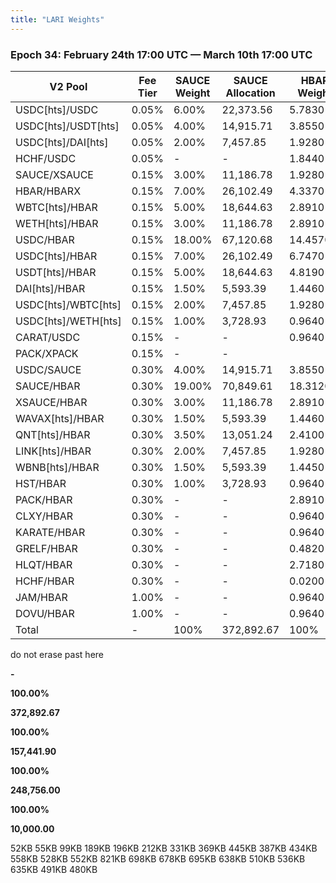 ```yaml
---
title: "LARI Weights"
---
```


### **Epoch 34: February 24th 17:00 UTC — March 10th 17:00 UTC**

| V2 Pool               | Fee Tier | SAUCE Weight | SAUCE Allocation | HBAR Weight | HBAR Allocation | PACK Weight | PACK Allocation |   |
| --------------------- | -------- | ------------ | ---------------- | ----------- | --------------- | ----------- | --------------- | - |
| USDC\[hts]/USDC       | 0.05%    | 6.00%        | 22,373.56        | 5.7830%     |                 |             |                 |   |
| USDC\[hts]/USDT\[hts] | 0.05%    | 4.00%        | 14,915.71        | 3.8550%     |                 |             |                 |   |
| USDC\[hts]/DAI\[hts]  | 0.05%    | 2.00%        | 7,457.85         | 1.9280%     |                 |             |                 |   |
| HCHF/USDC             | 0.05%    | -            | -                | 1.8440%     |                 |             |                 |   |
| SAUCE/XSAUCE          | 0.15%    | 3.00%        | 11,186.78        | 1.9280%     |                 |             |                 |   |
| HBAR/HBARX            | 0.15%    | 7.00%        | 26,102.49        | 4.3370%     |                 |             |                 |   |
| WBTC\[hts]/HBAR       | 0.15%    | 5.00%        | 18,644.63        | 2.8910%     |                 |             |                 |   |
| WETH\[hts]/HBAR       | 0.15%    | 3.00%        | 11,186.78        | 2.8910%     |                 |             |                 |   |
| USDC/HBAR             | 0.15%    | 18.00%       | 67,120.68        | 14.4570%    |                 |             |                 |   |
| USDC\[hts]/HBAR       | 0.15%    | 7.00%        | 26,102.49        | 6.7470%     |                 |             |                 |   |
| USDT\[hts]/HBAR       | 0.15%    | 5.00%        | 18,644.63        | 4.8190%     |                 |             |                 |   |
| DAI\[hts]/HBAR        | 0.15%    | 1.50%        | 5,593.39         | 1.4460%     |                 |             |                 |   |
| USDC\[hts]/WBTC\[hts] | 0.15%    | 2.00%        | 7,457.85         | 1.9280%     |                 |             |                 |   |
| USDC\[hts]/WETH\[hts] | 0.15%    | 1.00%        | 3,728.93         | 0.9640%     |                 |             |                 |   |
| CARAT/USDC            | 0.15%    | -            | -                | 0.9640%     |                 |             |                 |   |
| PACK/XPACK            | 0.15%    | -            | -                |             |                 |             |                 |   |
| USDC/SAUCE            | 0.30%    | 4.00%        | 14,915.71        | 3.8550%     |                 |             |                 |   |
| SAUCE/HBAR            | 0.30%    | 19.00%       | 70,849.61        | 18.3120%    |                 |             |                 |   |
| XSAUCE/HBAR           | 0.30%    | 3.00%        | 11,186.78        | 2.8910%     |                 |             |                 |   |
| WAVAX\[hts]/HBAR      | 0.30%    | 1.50%        | 5,593.39         | 1.4460%     |                 |             |                 |   |
| QNT\[hts]/HBAR        | 0.30%    | 3.50%        | 13,051.24        | 2.4100%     |                 |             |                 |   |
| LINK\[hts]/HBAR       | 0.30%    | 2.00%        | 7,457.85         | 1.9280%     |                 |             |                 |   |
| WBNB\[hts]/HBAR       | 0.30%    | 1.50%        | 5,593.39         | 1.4450%     |                 |             |                 |   |
| HST/HBAR              | 0.30%    | 1.00%        | 3,728.93         | 0.9640%     |                 |             |                 |   |
| PACK/HBAR             | 0.30%    | -            | -                | 2.8910%     |                 |             |                 |   |
| CLXY/HBAR             | 0.30%    | -            | -                | 0.9640%     |                 |             |                 |   |
| KARATE/HBAR           | 0.30%    | -            | -                | 0.9640%     |                 |             |                 |   |
| GRELF/HBAR            | 0.30%    | -            | -                | 0.4820%     |                 |             |                 |   |
| HLQT/HBAR             | 0.30%    | -            | -                | 2.7180%     |                 |             |                 |   |
| HCHF/HBAR             | 0.30%    | -            | -                | 0.0200%     |                 |             |                 |   |
| JAM/HBAR              | 1.00%    | -            | -                | 0.9640%     |                 |             |                 |   |
| DOVU/HBAR             | 1.00%    | -            | -                | 0.9640%     |                 |             |                 |   |
| Total                 | -        | 100%         | 372,892.67       | 100%        |                 |             |                 |   |

do not erase past here

**-**

**100.00%**

**372,892.67**

**100.00%**

**157,441.90**

**100.00%**

**248,756.00**

**100.00%**

**10,000.00**

<Card title="Epoch 1 Airdrop Results" icon="paperclip" horizontal={true} href="https://1058806683-files.gitbook.io/~/files/v0/b/gitbook-x-prod.appspot.com/o/spaces%2F5hXF6kx1TaOoCMAhLCv3%2Fuploads%2FoYfZP5Wh9aqO6pgdn3hL%2FEpoch_1_Airdrop_Results.csv?alt=media&token=b3f1508f-e2f1-4115-a2cc-521ddacd4cc9">
  52KB
</Card>

<Card title="Epoch 2 Airdrop Results" icon="paperclip" horizontal={true} href="https://1058806683-files.gitbook.io/~/files/v0/b/gitbook-x-prod.appspot.com/o/spaces%2F5hXF6kx1TaOoCMAhLCv3%2Fuploads%2Fvb6nNm6dCoWznsheQaiT%2FEpoch_2_Airdrop_Results.csv?alt=media\&token=71f5b02e-ff2c-4846-b8bf-101b505cd2b0">
  55KB
</Card>

<Card title="Epoch 3 Airdrop Results" icon="paperclip" horizontal={true} href="https://1058806683-files.gitbook.io/~/files/v0/b/gitbook-x-prod.appspot.com/o/spaces%2F5hXF6kx1TaOoCMAhLCv3%2Fuploads%2FILlgU3UXK4AqN5FNeeb4%2FEpoch_3_Airdrop_Results.csv?alt=media\&token=934a8e2e-1218-44f6-aa99-3303363e0c4c">
  99KB
</Card>

<Card title="Epoch 4 Airdrop Results" icon="paperclip" horizontal={true} href="https://1058806683-files.gitbook.io/~/files/v0/b/gitbook-x-prod.appspot.com/o/spaces%2F5hXF6kx1TaOoCMAhLCv3%2Fuploads%2FKUTdC3Opk9K5ud45RQmJ%2FEpoch_4_Airdrop_Results.csv?alt=media\&token=6ba712db-e03a-4c8f-b8b4-78395ccacfde">
  189KB
</Card>

<Card title="Epoch 5 Airdrop Results" icon="paperclip" horizontal={true} href="https://1058806683-files.gitbook.io/~/files/v0/b/gitbook-x-prod.appspot.com/o/spaces%2F5hXF6kx1TaOoCMAhLCv3%2Fuploads%2F4etoExAmuvB1gOkuuzNI%2FEpoch_5_Airdrop_Results.csv?alt=media\&token=881ce559-c832-49bb-b5dc-5f5df1feaeb8">
  196KB
</Card>

<Card title="Epoch 6 Airdrop Results" icon="paperclip" horizontal={true} href="https://1058806683-files.gitbook.io/~/files/v0/b/gitbook-x-prod.appspot.com/o/spaces%2F5hXF6kx1TaOoCMAhLCv3%2Fuploads%2FdY3L8O7ieldcFLwwuD18%2FEpoch_6_Airdrop_Results.csv?alt=media\&token=00a4bd86-446e-432b-900d-b81615524ba6">
  212KB
</Card>

<Card title="Epoch 7 Airdrop Results" icon="paperclip" horizontal={true} href="https://1058806683-files.gitbook.io/~/files/v0/b/gitbook-x-prod.appspot.com/o/spaces%2F5hXF6kx1TaOoCMAhLCv3%2Fuploads%2FnVWz3196HEUhTSvyqOqu%2FEpoch_7_Airdrop_Results.csv?alt=media\&token=d402e680-e429-4f90-afb4-6713051dc070">
  331KB
</Card>

<Card title="Epoch 8 Airdrop Results" icon="paperclip" horizontal={true} href="https://1058806683-files.gitbook.io/~/files/v0/b/gitbook-x-prod.appspot.com/o/spaces%2F5hXF6kx1TaOoCMAhLCv3%2Fuploads%2FWzK8jBz9OTDN50Zl1FkD%2FEpoch_8_Airdrop_Results.csv?alt=media\&token=a74304a6-9bfe-4928-9875-c0011013bc57">
  369KB
</Card>

<Card title="Epoch 9 Airdrop Results" icon="paperclip" horizontal={true} href="https://1058806683-files.gitbook.io/~/files/v0/b/gitbook-x-prod.appspot.com/o/spaces%2F5hXF6kx1TaOoCMAhLCv3%2Fuploads%2FdSSi7Gsz9E7n9agZxddp%2FEpoch_9_Airdrop_Results.csv?alt=media\&token=6c8888be-3b28-4343-9d09-6cb0439b376c">
  445KB
</Card>

<Card title="Epoch 10 Airdrop Results" icon="paperclip" horizontal={true} href="https://1058806683-files.gitbook.io/~/files/v0/b/gitbook-x-prod.appspot.com/o/spaces%2F5hXF6kx1TaOoCMAhLCv3%2Fuploads%2FJQsoT2MfabM6yJOKUl6w%2FEpoch_10_Airdrop_Results.csv?alt=media\&token=fa4a223b-dbdb-4194-b91c-ef9a763a7525">
  387KB
</Card>

<Card title="Epoch 11 Airdrop Results" icon="paperclip" horizontal={true} href="https://1058806683-files.gitbook.io/~/files/v0/b/gitbook-x-prod.appspot.com/o/spaces%2F5hXF6kx1TaOoCMAhLCv3%2Fuploads%2FKDGJ6m7DSt2oU1zgrUiD%2FEpoch_11_Airdrop_Results.csv?alt=media\&token=0a70b571-5b25-4cda-8045-c7b5b5dfc135">
  434KB
</Card>

<Card title="Epoch 12 Airdrop Results" icon="paperclip" horizontal={true} href="https://1058806683-files.gitbook.io/~/files/v0/b/gitbook-x-prod.appspot.com/o/spaces%2F5hXF6kx1TaOoCMAhLCv3%2Fuploads%2Fyhf6G9uUUlYCqcTPgQaR%2FEpoch_12_Airdrop_Results.csv?alt=media\&token=5b743b00-9066-48dd-b463-8967903c6720">
  558KB
</Card>

<Card title="Epoch 13 Airdrop Results" icon="paperclip" horizontal={true} href="https://1058806683-files.gitbook.io/~/files/v0/b/gitbook-x-prod.appspot.com/o/spaces%2F5hXF6kx1TaOoCMAhLCv3%2Fuploads%2FAXIuYLrdeVzCRdAagJnz%2FEpoch_13_Airdrop_Results.csv?alt=media\&token=a0b65b0d-d6d2-4221-9ea0-9343e6fa3e62">
  528KB
</Card>

<Card title="Epoch 14 Airdrop Results" icon="paperclip" horizontal={true} href="https://1058806683-files.gitbook.io/~/files/v0/b/gitbook-x-prod.appspot.com/o/spaces%2F5hXF6kx1TaOoCMAhLCv3%2Fuploads%2FHuNucJ1TsVK1KL8Ie0x1%2FEpoch_14_Airdrop_Results.csv?alt=media\&token=4562c01d-2ee3-400a-90fb-3c4d4415bc84">
  552KB
</Card>

<Card title="Epoch 15 Airdrop Results" icon="paperclip" horizontal={true} href="https://1058806683-files.gitbook.io/~/files/v0/b/gitbook-x-prod.appspot.com/o/spaces%2F5hXF6kx1TaOoCMAhLCv3%2Fuploads%2F8bj8w8NLtaJKQ4tqjpBt%2FEpoch_15_Airdrop_Results.csv?alt=media\&token=65147ac6-7c1c-4e6f-9e37-9aac3751622a">
  821KB
</Card>

<Card title="Epoch 16 Airdrop Results" icon="paperclip" horizontal={true} href="https://1058806683-files.gitbook.io/~/files/v0/b/gitbook-x-prod.appspot.com/o/spaces%2F5hXF6kx1TaOoCMAhLCv3%2Fuploads%2FGmO5SiOGDmgw7sUOp7SD%2FEpoch_16_Airdrop_Results.csv?alt=media\&token=54dad5dd-2af6-459b-982f-c4cc754a2c9e">
  698KB
</Card>

<Card title="Epoch 17 Airdrop Results" icon="paperclip" horizontal={true} href="https://1058806683-files.gitbook.io/~/files/v0/b/gitbook-x-prod.appspot.com/o/spaces%2F5hXF6kx1TaOoCMAhLCv3%2Fuploads%2FUpIcMDyBFIkBWOPVog5U%2FEpoch_17_Airdrop_Results.csv?alt=media\&token=dffe57dd-ce6f-42f0-ba40-c2e6865eedb4">
  678KB
</Card>

<Card title="Epoch 18 Airdrop Results" icon="paperclip" horizontal={true} href="https://1058806683-files.gitbook.io/~/files/v0/b/gitbook-x-prod.appspot.com/o/spaces%2F5hXF6kx1TaOoCMAhLCv3%2Fuploads%2FvREgEa6e2K7jeIH40GYf%2FEpoch_18_Airdrop_Results.csv?alt=media\&token=cd5596bf-449b-45d4-bc79-a3dac35e0330">
  695KB
</Card>

<Card title="Epoch 19 Airdrop Results" icon="paperclip" horizontal={true} href="https://1058806683-files.gitbook.io/~/files/v0/b/gitbook-x-prod.appspot.com/o/spaces%2F5hXF6kx1TaOoCMAhLCv3%2Fuploads%2Fw4tPYrrlopkvECS80gyN%2FEpoch_19_Airdrop_Results.csv?alt=media\&token=61978cf0-1a34-4f6f-b991-0438cd013cdb">
  638KB
</Card>

<Card title="Epoch 20 Airdrop Results" icon="paperclip" horizontal={true} href="https://1058806683-files.gitbook.io/~/files/v0/b/gitbook-x-prod.appspot.com/o/spaces%2F5hXF6kx1TaOoCMAhLCv3%2Fuploads%2FPTZlSoSPyYNcnjieLWRB%2FEpoch_20_Airdrop_Results.csv?alt=media\&token=21e13966-99eb-4154-8208-7f3e965527a5">
  510KB
</Card>

<Card title="Epoch 21 Airdrop Results" icon="paperclip" horizontal={true} href="https://1058806683-files.gitbook.io/~/files/v0/b/gitbook-x-prod.appspot.com/o/spaces%2F5hXF6kx1TaOoCMAhLCv3%2Fuploads%2FijMNe2i46bIPFFzeJznP%2FEpoch_21_Airdrop_Results.csv?alt=media\&token=74f84b78-0c73-47fb-aac2-8c8c6897f261">
  536KB
</Card>

<Card title="Epoch 22 Airdrop Results" icon="paperclip" horizontal={true} href="https://1058806683-files.gitbook.io/~/files/v0/b/gitbook-x-prod.appspot.com/o/spaces%2F5hXF6kx1TaOoCMAhLCv3%2Fuploads%2FH8yjnGCjRoRWotFlK5g5%2FEpoch_22_Airdrop_Results.csv?alt=media\&token=8a92ebd4-eca4-4fc6-be35-574fb981acf6">
  635KB
</Card>

<Card title="Epoch 23 Airdrop Results" icon="paperclip" horizontal={true} href="https://1058806683-files.gitbook.io/~/files/v0/b/gitbook-x-prod.appspot.com/o/spaces%2F5hXF6kx1TaOoCMAhLCv3%2Fuploads%2FJgjZrrvsMukqLyVwUdPC%2FEpoch_23_Airdrop_Results.csv?alt=media\&token=794893db-4204-4275-86ab-4a1766bea5d3">
  491KB
</Card>

<Card title="Epoch 24 Airdrop Results" icon="paperclip" horizontal={true} href="https://1058806683-files.gitbook.io/~/files/v0/b/gitbook-x-prod.appspot.com/o/spaces%2F5hXF6kx1TaOoCMAhLCv3%2Fuploads%2FLE1AvdPqiUlRSERmajws%2FEpoch_24_Airdrop_Results.csv?alt=media\&token=9624e484-9746-4ad8-aa25-cf8802b6a137">
  480KB
</Card>